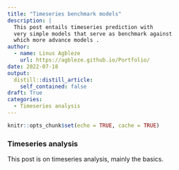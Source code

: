 ```yaml
---
title: "Timeseries benchmark models"
description: |
  This post entails timeseries prediction with 
  very simple models that serve as benchmark against 
  which more advance models .
author:
  - name: Linus Agbleze
    url: https://agbleze.github.io/Portfolio/
date: 2022-07-18
output:
  distill::distill_article:
    self_contained: false
draft: True
categories:
  - Timeseries analysis
---
```



```r
knitr::opts_chunk$set(echo = TRUE, cache = TRUE)
```

### Timeseries analysis
This post is on timeseries analysis, mainly the basics.


